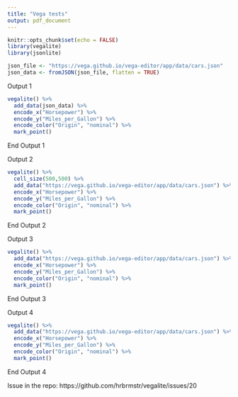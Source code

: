 ```yaml
---
title: "Vega tests"
output: pdf_document
---
```


```r
knitr::opts_chunk$set(echo = FALSE)
library(vegalite)
library(jsonlite)
```

```r
json_file <- "https://vega.github.io/vega-editor/app/data/cars.json"
json_data <- fromJSON(json_file, flatten = TRUE)


```


Output 1

```r
vegalite() %>% 
  add_data(json_data) %>% 
  encode_x("Horsepower") %>% 
  encode_y("Miles_per_Gallon") %>% 
  encode_color("Origin", "nominal") %>% 
  mark_point()


```
End Output 1

Output 2

```r
vegalite() %>% 
  cell_size(500,500) %>%
  add_data("https://vega.github.io/vega-editor/app/data/cars.json") %>% 
  encode_x("Horsepower") %>% 
  encode_y("Miles_per_Gallon") %>% 
  encode_color("Origin", "nominal") %>% 
  mark_point()
```
End Output 2

Output 3


```r
vegalite() %>% 
  add_data("https://vega.github.io/vega-editor/app/data/cars.json") %>% 
  encode_x("Horsepower") %>% 
  encode_y("Miles_per_Gallon") %>% 
  encode_color("Origin", "nominal") %>% 
  mark_point()
```
End Output 3

Output 4


```r
vegalite() %>% 
  add_data("https://vega.github.io/vega-editor/app/data/cars.json") %>% 
  encode_x("Horsepower") %>% 
  encode_y("Miles_per_Gallon") %>% 
  encode_color("Origin", "nominal") %>% 
  mark_point()
```
End Output 4

Issue in the repo:  https://github.com/hrbrmstr/vegalite/issues/20
